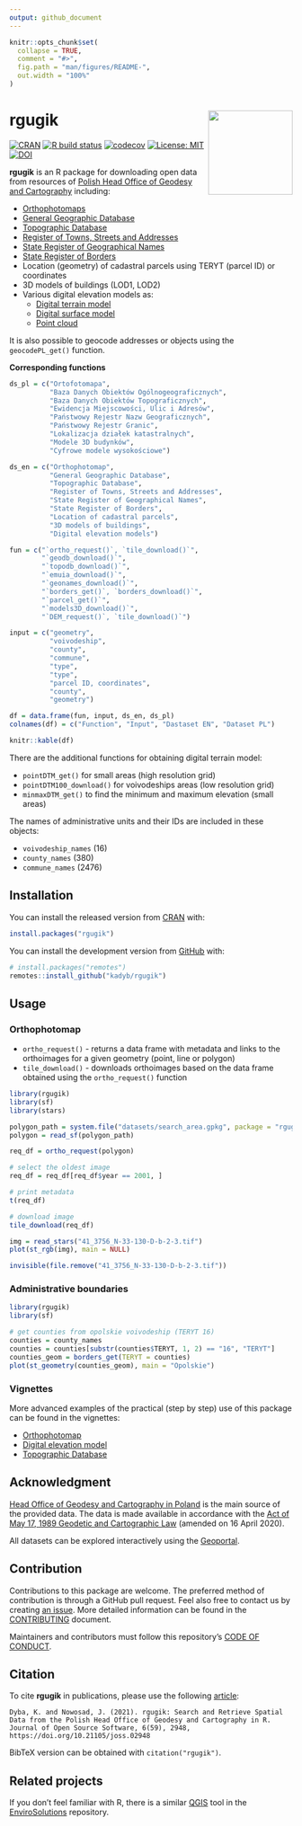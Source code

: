 ```yaml
---
output: github_document
---
```


<!-- README.md is generated from README.Rmd. Please edit that file -->

```r
knitr::opts_chunk$set(
  collapse = TRUE,
  comment = "#>",
  fig.path = "man/figures/README-",
  out.width = "100%"
)
```

# rgugik <img src="man/figures/logo.png" align="right" width="150"/>

<!-- badges: start -->
[![CRAN](http://www.r-pkg.org/badges/version/rgugik)](https://cran.r-project.org/package=rgugik)
[![R build status](https://github.com/kadyb/rgugik/workflows/rcmdcheck/badge.svg)](https://github.com/kadyb/rgugik/actions)
[![codecov](https://codecov.io/gh/kadyb/rgugik/branch/master/graph/badge.svg)](https://app.codecov.io/gh/kadyb/rgugik)
[![License: MIT](https://img.shields.io/badge/License-MIT-blue.svg)](https://opensource.org/license/mit/)
[![DOI](https://joss.theoj.org/papers/10.21105/joss.02948/status.svg)](https://doi.org/10.21105/joss.02948)
<!-- badges: end -->

**rgugik** is an R package for downloading open data from resources of [Polish Head Office of Geodesy and Cartography](https://www.gov.pl/web/gugik) including:

  - [Orthophotomaps](https://www.geoportal.gov.pl/dane/ortofotomapa)
  - [General Geographic Database](https://www.geoportal.gov.pl/dane/baza-danych-ogolnogeograficznych-bdo)
  - [Topographic Database](https://www.geoportal.gov.pl/dane/baza-danych-obiektow-topograficznych-bdot)
  - [Register of Towns, Streets and Addresses](https://emuia.gugik.gov.pl)
  - [State Register of Geographical Names](https://www.geoportal.gov.pl/dane/panstwowy-rejestr-nazw-geograficznych)
  - [State Register of Borders](https://www.geoportal.gov.pl/dane/panstwowy-rejestr-granic)
  - Location (geometry) of cadastral parcels using TERYT (parcel ID) or coordinates
  - 3D models of buildings (LOD1, LOD2)
  - Various digital elevation models as:
    - [Digital terrain model](https://www.geoportal.gov.pl/dane/numeryczny-model-terenu)
    - [Digital surface model](https://www.geoportal.gov.pl/dane/numeryczny-model-pokrycia-terenu)
    - [Point cloud](https://www.geoportal.gov.pl/dane/dane-pomiarowe-lidar)

It is also possible to geocode addresses or objects using the `geocodePL_get()` function.

**Corresponding functions**

```r
ds_pl = c("Ortofotomapa",
          "Baza Danych Obiektów Ogólnogeograficznych",
          "Baza Danych Obiektów Topograficznych",
          "Ewidencja Miejscowości, Ulic i Adresów",
          "Państwowy Rejestr Nazw Geograficznych",
          "Państwowy Rejestr Granic",
          "Lokalizacja działek katastralnych",
          "Modele 3D budynków",
          "Cyfrowe modele wysokościowe")

ds_en = c("Orthophotomap",
          "General Geographic Database",
          "Topographic Database",
          "Register of Towns, Streets and Addresses",
          "State Register of Geographical Names",
          "State Register of Borders",
          "Location of cadastral parcels",
          "3D models of buildings",
          "Digital elevation models")

fun = c("`ortho_request()`, `tile_download()`",
        "`geodb_download()`",
        "`topodb_download()`",
        "`emuia_download()`",
        "`geonames_download()`",
        "`borders_get()`, `borders_download()`",
        "`parcel_get()`",
        "`models3D_download()`",
        "`DEM_request()`, `tile_download()`")

input = c("geometry",
          "voivodeship",
          "county",
          "commune",
          "type",
          "type",
          "parcel ID, coordinates",
          "county",
          "geometry")

df = data.frame(fun, input, ds_en, ds_pl)
colnames(df) = c("Function", "Input", "Dastaset EN", "Dataset PL")

knitr::kable(df)
```

There are the additional functions for obtaining digital terrain model:

  - `pointDTM_get()` for small areas (high resolution grid)
  - `pointDTM100_download()` for voivodeships areas (low resolution grid)
  - `minmaxDTM_get()` to find the minimum and maximum elevation (small areas)

The names of administrative units and their IDs are included in these objects:

  - `voivodeship_names` (16)
  - `county_names` (380)
  - `commune_names` (2476)

## Installation

You can install the released version from [CRAN](https://cran.r-project.org/) with:

```r
install.packages("rgugik")
```

You can install the development version from [GitHub](https://github.com) with:

```r
# install.packages("remotes")
remotes::install_github("kadyb/rgugik")
```

## Usage

### Orthophotomap
  
- `ortho_request()` - returns a data frame with metadata and links to the orthoimages for a given geometry (point, line or polygon)
- `tile_download()` - downloads orthoimages based on the data frame obtained using the `ortho_request()` function
  
```r
library(rgugik)
library(sf)
library(stars)

polygon_path = system.file("datasets/search_area.gpkg", package = "rgugik")
polygon = read_sf(polygon_path)

req_df = ortho_request(polygon)

# select the oldest image
req_df = req_df[req_df$year == 2001, ]

# print metadata
t(req_df)

# download image
tile_download(req_df)

img = read_stars("41_3756_N-33-130-D-b-2-3.tif")
plot(st_rgb(img), main = NULL)
```

```r
invisible(file.remove("41_3756_N-33-130-D-b-2-3.tif"))
```

### Administrative boundaries

```r
library(rgugik)
library(sf)

# get counties from opolskie voivodeship (TERYT 16)
counties = county_names
counties = counties[substr(counties$TERYT, 1, 2) == "16", "TERYT"]
counties_geom = borders_get(TERYT = counties)
plot(st_geometry(counties_geom), main = "Opolskie")
```

### Vignettes

More advanced examples of the practical (step by step) use of this package can be found in the vignettes:

- [Orthophotomap](https://kadyb.github.io/rgugik/articles/orthophotomap.html)
- [Digital elevation model](https://kadyb.github.io/rgugik/articles/DEM.html)
- [Topographic Database](https://kadyb.github.io/rgugik/articles/topodb.html)

## Acknowledgment

[Head Office of Geodesy and Cartography in Poland](https://www.gov.pl/web/gugik) is the main source of the provided data. The data is made available in accordance with the [Act of May 17, 1989 Geodetic and Cartographic Law](http://isap.sejm.gov.pl/isap.nsf/DocDetails.xsp?id=WDU19890300163) (amended on 16 April 2020).

All datasets can be explored interactively using the [Geoportal](https://mapy.geoportal.gov.pl).

## Contribution

Contributions to this package are welcome. 
The preferred method of contribution is through a GitHub pull request. 
Feel also free to contact us by creating [an issue](https://github.com/kadyb/rgugik/issues).
More detailed information can be found in the [CONTRIBUTING](https://github.com/kadyb/rgugik/blob/master/CONTRIBUTING.md) document.

Maintainers and contributors must follow this repository’s [CODE OF CONDUCT](https://github.com/kadyb/rgugik/blob/master/CODE_OF_CONDUCT.md).

## Citation

To cite **rgugik** in publications, please use the following [article](https://doi.org/10.21105/joss.02948):

```
Dyba, K. and Nowosad, J. (2021). rgugik: Search and Retrieve Spatial Data from the Polish Head Office of Geodesy and Cartography in R. Journal of Open Source Software, 6(59), 2948, https://doi.org/10.21105/joss.02948
```

BibTeX version can be obtained with `citation("rgugik")`.

## Related projects

If you don't feel familiar with R, there is a similar [QGIS](https://www.qgis.org/en/site/) tool in the [EnviroSolutions](https://github.com/envirosolutionspl) repository.
